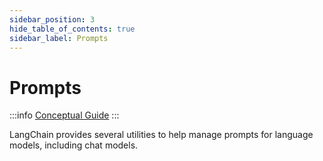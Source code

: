 ```yaml
---
sidebar_position: 3
hide_table_of_contents: true
sidebar_label: Prompts
---
```



# Prompts

:::info
[Conceptual Guide](https://docs.langchain.com/docs/components/prompts)
:::

LangChain provides several utilities to help manage prompts for language models, including chat models.

<DocCardList/>
